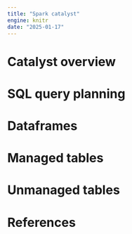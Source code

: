 ```yaml
---
title: "Spark catalyst"
engine: knitr
date: "2025-01-17"
---
```

        



# Catalyst overview  {background-color="#1c191c"}


# SQL query planning {background-color="#1c191c"}


# Dataframes {background-color="#1c191c"}


# Managed tables {background-color="#1c191c"}


# Unmanaged tables {background-color="#1c191c"}


# References {background-color="#1c191c"}